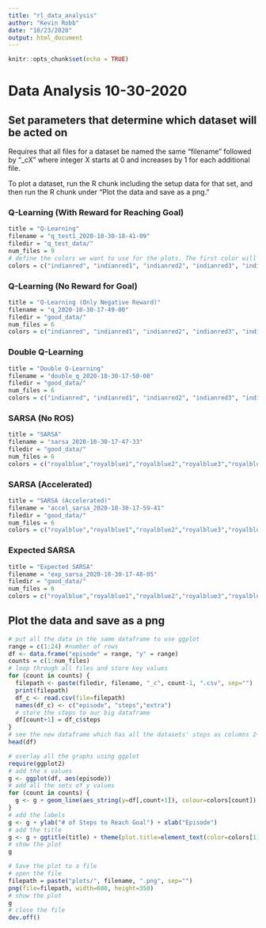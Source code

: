 ---
title: "rl_data_analysis"
author: "Kevin Robb"
date: "10/23/2020"
output: html_document
---

```{r setup, include=FALSE}
knitr::opts_chunk$set(echo = TRUE)
```

# Data Analysis 10-30-2020

## Set parameters that determine which dataset will be acted on

Requires that all files for a dataset be named the same "filename" followed by "_cX" where integer X starts at 0 and increases by 1 for each additional file.

To plot a dataset, run the R chunk including the setup data for that set, and then run the R chunk under "Plot the data and save as a png."

### Q-Learning (With Reward for Reaching Goal)

```{r}
title = "Q-Learning"
filename = "q_test1_2020-10-30-18-41-09"
filedir = "q_test_data/"
num_files = 9
# define the colors we want to use for the plots. The first color will be used for the title.
colors = c("indianred", "indianred1", "indianred2", "indianred3", "indianred4", "lightsalmon1", "lightsalmon2", "lightsalmon3", "lightsalmon4")
```

### Q-Learning (No Reward for Goal)

```{r}
title = "Q-Learning (Only Negative Reward)"
filename = "q_2020-10-30-17-49-00"
filedir = "good_data/"
num_files = 6
colors = c("indianred", "indianred1", "indianred2", "indianred3", "indianred4","lightsalmon4")
```

### Double Q-Learning

```{r}
title = "Double Q-Learning"
filename = "double_q_2020-10-30-17-50-08"
filedir = "good_data/"
num_files = 6
colors = c("indianred", "indianred1", "indianred2", "indianred3", "indianred4","lightsalmon4")
```

### SARSA (No ROS)

```{r}
title = "SARSA"
filename = "sarsa_2020-10-30-17-47-33"
filedir = "good_data/"
num_files = 6
colors = c("royalblue","royalblue1","royalblue2","royalblue3","royalblue4","slateblue4")
```

### SARSA (Accelerated)

```{r}
title = "SARSA (Accelerated)"
filename = "accel_sarsa_2020-10-30-17-59-41"
filedir = "good_data/"
num_files = 6
colors = c("royalblue","royalblue1","royalblue2","royalblue3","royalblue4","slateblue4")
```

### Expected SARSA

```{r}
title = "Expected SARSA"
filename = "exp_sarsa_2020-10-30-17-48-05"
filedir = "good_data/"
num_files = 6
colors = c("royalblue","royalblue1","royalblue2","royalblue3","royalblue4","slateblue4")
```

## Plot the data and save as a png

```{r}
# put all the data in the same dataframe to use ggplot
range = c(1:24) #number of rows
df <- data.frame("episode" = range, "y" = range)
counts = c(1:num_files)
# loop through all files and store key values
for (count in counts) {
  filepath <- paste(filedir, filename, "_c", count-1, ".csv", sep="")
  print(filepath)
  df_c <- read.csv(file=filepath)
  names(df_c) <- c("episode", "steps","extra")
  # store the steps to our big dataframe
  df[count+1] = df_c$steps
}
# see the new dataframe which has all the datasets' steps as columns 2+
head(df)

# overlay all the graphs using ggplot
require(ggplot2)
# add the x values
g <- ggplot(df, aes(episode))
# add all the sets of y values
for (count in counts) {
  g <- g + geom_line(aes_string(y=df[,count+1]), colour=colors[count])
}
# add the labels
g <- g + ylab("# of Steps to Reach Goal") + xlab("Episode")
# add the title
g <- g + ggtitle(title) + theme(plot.title=element_text(color=colors[1]))
# show the plot
g

# Save the plot to a file
# open the file
filepath = paste("plots/", filename, ".png", sep="")
png(file=filepath, width=600, height=350)
# show the plot
g
# close the file
dev.off()
```
